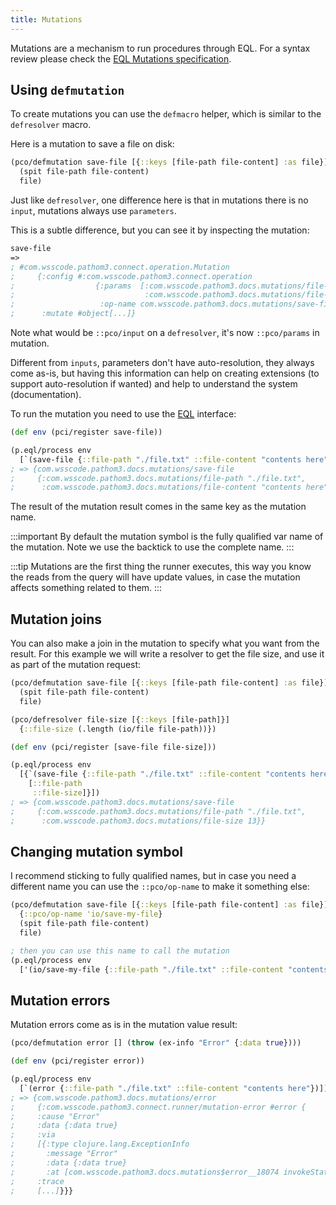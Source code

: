 ```yaml
---
title: Mutations
---
```


Mutations are a mechanism to run procedures through EQL. For a syntax review please
check the [EQL Mutations specification](https://edn-query-language.org/eql/1.0.0/specification.html#_mutations).

## Using `defmutation`

To create mutations you can use the `defmacro` helper, which is similar to the `defresolver` macro.

Here is a mutation to save a file on disk:

```clojure
(pco/defmutation save-file [{::keys [file-path file-content] :as file}]
  (spit file-path file-content)
  file)
```

Just like `defresolver`, one difference here is that in mutations there is no `input`,
mutations always use `parameters`.

This is a subtle difference, but you can see it by inspecting the mutation:

```clojure
save-file
=>
; #com.wsscode.pathom3.connect.operation.Mutation
;     {:config #:com.wsscode.pathom3.connect.operation
;                  {:params  [:com.wsscode.pathom3.docs.mutations/file-path
;                             :com.wsscode.pathom3.docs.mutations/file-content],
;                   :op-name com.wsscode.pathom3.docs.mutations/save-file},
;      :mutate #object[...]}
```

Note what would be `::pco/input` on a `defresolver`, it's now `::pco/params` in mutation.

Different from `inputs`, parameters don't have auto-resolution, they always come as-is,
but having this information can help on creating extensions (to support auto-resolution
if wanted) and help to understand the system (documentation).

To run the mutation you need to use the [EQL](eql.mdx) interface:

```clojure
(def env (pci/register save-file))

(p.eql/process env
  [`(save-file {::file-path "./file.txt" ::file-content "contents here"})])
; => {com.wsscode.pathom3.docs.mutations/save-file
;     {:com.wsscode.pathom3.docs.mutations/file-path "./file.txt",
;      :com.wsscode.pathom3.docs.mutations/file-content "contents here"}}
```

The result of the mutation result comes in the same key as the mutation name.

:::important
By default the mutation symbol is the fully qualified var name of the mutation. Note
we use the backtick to use the complete name.
:::

:::tip
Mutations are the first thing the runner executes, this way you know the reads from
the query will have update values, in case the mutation affects something related to
them.
:::

## Mutation joins

You can also make a join in the mutation to specify what you want from the result. For
this example we will write a resolver to get the file size, and use it as part of the
mutation request:

```clojure {5-6,8,11-13}
(pco/defmutation save-file [{::keys [file-path file-content] :as file}]
  (spit file-path file-content)
  file)

(pco/defresolver file-size [{::keys [file-path]}]
  {::file-size (.length (io/file file-path))})

(def env (pci/register [save-file file-size]))

(p.eql/process env
  [{`(save-file {::file-path "./file.txt" ::file-content "contents here"})
    [::file-path
     ::file-size]}])
; => {com.wsscode.pathom3.docs.mutations/save-file
;     {:com.wsscode.pathom3.docs.mutations/file-path "./file.txt",
;      :com.wsscode.pathom3.docs.mutations/file-size 13}}
```

## Changing mutation symbol

I recommend sticking to fully qualified names, but in case you need a different name
you can use the `::pco/op-name` to make it something else:

```clojure
(pco/defmutation save-file [{::keys [file-path file-content] :as file}]
  {::pco/op-name 'io/save-my-file}
  (spit file-path file-content)
  file)

; then you can use this name to call the mutation
(p.eql/process env
  ['(io/save-my-file {::file-path "./file.txt" ::file-content "contents here"})])
```

## Mutation errors

Mutation errors come as is in the mutation value result:

```clojure
(pco/defmutation error [] (throw (ex-info "Error" {:data true})))

(def env (pci/register error))

(p.eql/process env
  [`(error {::file-path "./file.txt" ::file-content "contents here"})])
; => {com.wsscode.pathom3.docs.mutations/error
;     {:com.wsscode.pathom3.connect.runner/mutation-error #error {
;     :cause "Error"
;     :data {:data true}
;     :via
;     [{:type clojure.lang.ExceptionInfo
;       :message "Error"
;       :data {:data true}
;       :at [com.wsscode.pathom3.docs.mutations$error__18074 invokeStatic "mutations.cljc" 12]}]
;     :trace
;     [...]}}}
```
